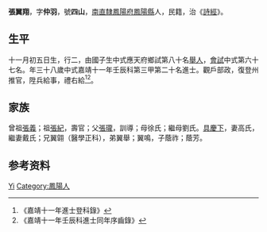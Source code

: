 {{Otheruses|other=名为张翼翔的其他人物|张翼翔}}
{{明清人物信息框
| 姓名 = 張翼翔
| 原名 =
| 圖片名稱= 
| 圖片大小 =
| 圖片說明 = 
| 最高職務 =
| 國家 = 大明 
| 爵位 =
| 籍貫 = [[南直隸|南直隸]][[鳳陽府|鳳陽府]][[鳳陽縣|鳳陽縣]]
| 族裔 = 
| 旗籍 = 
| 字號 = 
| 諡號 =
| 出生日期 = 十一月初五日
| 出生地點 =
| 逝世日期 = 
| 逝世地點 =
| 墓葬 =
| 配偶 = 高氏、戴氏
| 親屬 = 曾祖[[張義|張義]]，祖[[張紀|張紀]]，父[[張瓏|張瓏]]，母徐氏；繼母劉氏
| 出身 =
* 嘉靖十一年壬辰科進士
| 經歷 =
| 著作 =  
*
*
*
}}
'''張翼翔'''{{BD|1495年||1554年||}}，字'''仲羽'''，號'''四山'''，[[南直隸|南直隸]][[鳳陽府|鳳陽府]][[鳳陽縣|鳳陽縣]]人，民籍，治《[[詩經|詩經]]》。

== 生平 ==
十一月初五日生，行二，由國子生中式應天府鄉試第八十名[[舉人|舉人]]，[[會試|會試]]中式第六十七名。年三十八歲中式嘉靖十一年壬辰科第三甲第二十名進士。觀戶部政，復登州推官，陞兵給事，禮右給<ref>《嘉靖十一年進士登科錄》</ref><ref>《嘉靖十一年壬辰科進士同年序齒錄》</ref>。

== 家族 ==
曾祖[[張義|張義]]；祖[[張紀|張紀]]，壽官；父[[張瓏|張瓏]]，訓導；母徐氏；繼母劉氏。[[具慶下|具慶下]]，妻高氏，繼妻戴氏；兄翼翶（醫學正科），弟翼舉；翼鳴，子蔭祚；蔭芳。

== 参考资料 ==
{{reflist}}

{{嘉靖十一年壬辰科殿试金榜}}

{{Authority control}}

{{DEFAULTSORT:Zhang张}}
[[Category:张姓|Yi]]
[[Category:鳳陽人|Category:鳳陽人]]


{{明朝人物小作品}}